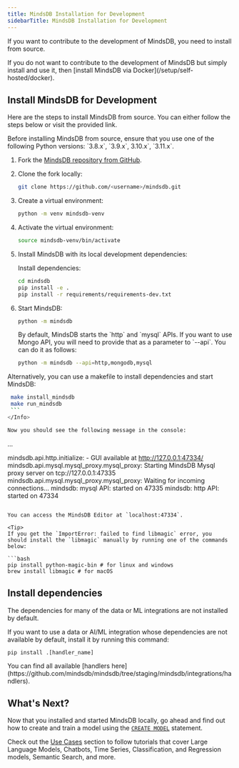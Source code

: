 ```yaml
---
title: MindsDB Installation for Development
sidebarTitle: MindsDB Installation for Development
---
```


If you want to contribute to the development of MindsDB, you need to install from source.

<Info>
If you do not want to contribute to the development of MindsDB but simply install and use it, then [install MindsDB via Docker](/setup/self-hosted/docker).
</Info>

## Install MindsDB for Development

Here are the steps to install MindsDB from source. You can either
follow the steps below or visit the provided link.

<Info>
Before installing MindsDB from source, ensure that you use one of the following Python versions: `3.8.x`, `3.9.x`, 3.10.x`, `3.11.x`.
</Info>

1. Fork the [MindsDB repository from GitHub](https://github.com/mindsdb/mindsdb).

2. Clone the fork locally:

   ```bash
   git clone https://github.com/<username>/mindsdb.git
   ```

3. Create a virtual environment:

   ```bash
   python -m venv mindsdb-venv
   ```

4. Activate the virtual environment:

   ```bash
   source mindsdb-venv/bin/activate
   ```

5. Install MindsDB with its local development dependencies:

   Install dependencies:

   ```bash
   cd mindsdb
   pip install -e .
   pip install -r requirements/requirements-dev.txt
   ```
   
6. Start MindsDB:
   
   ```bash
   python -m mindsdb
   ```

   <Tip>
   By default, MindsDB starts the `http` and `mysql` APIs. If you want to use Mongo API, you will need to provide that as a parameter to `--api`. You can do it as follows:

   ```bash
   python -m mindsdb --api=http,mongodb,mysql
   ```
   </Tip>

<Info>
Alternatively, you can use a makefile to install dependencies and start MindsDB:
  
   ```bash
    make install_mindsdb
    make run_mindsdb
    ```
</Info>

Now you should see the following message in the console:

```
...

mindsdb.api.http.initialize:  - GUI available at http://127.0.0.1:47334/
mindsdb.api.mysql.mysql_proxy.mysql_proxy: Starting MindsDB Mysql proxy server on tcp://127.0.0.1:47335
mindsdb.api.mysql.mysql_proxy.mysql_proxy: Waiting for incoming connections...
mindsdb: mysql API: started on 47335
mindsdb: http API: started on 47334
```

You can access the MindsDB Editor at `localhost:47334`.

<Tip>
If you get the `ImportError: failed to find libmagic` error, you should install the `libmagic` manually by running one of the commands below:

```bash
pip install python-magic-bin # for linux and windows
brew install libmagic # for macOS
```
</Tip>

## Install dependencies

The dependencies for many of the data or ML integrations are not installed by default.

If you want to use a data or AI/ML integration whose dependencies are not available by default, install it by running this command:

```
pip install .[handler_name]
```

<Tip>
You can find all available [handlers here](https://github.com/mindsdb/mindsdb/tree/staging/mindsdb/integrations/handlers).
</Tip>

## What's Next?

Now that you installed and started MindsDB locally, go ahead and find out how to create and train a model using the [`CREATE MODEL`](/sql/create/model) statement.

Check out the [Use Cases](/use-cases/overview) section to follow tutorials that cover Large Language Models, Chatbots, Time Series, Classification, and Regression models, Semantic Search, and more.
